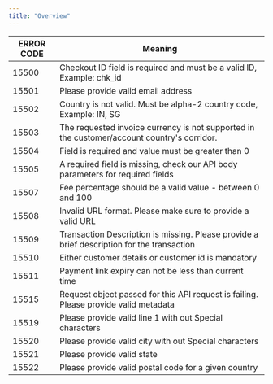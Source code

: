 ```yaml
---
title: "Overview"
---
```


| ERROR CODE | Meaning                                                                                     |
| ---------- | ------------------------------------------------------------------------------------------- |
| 15500      | Checkout ID field is required and must be a valid ID, Example: chk\_id                      |
| 15501      | Please provide valid email address                                                          |
| 15502      | Country is not valid. Must be alpha-2 country code, Example: IN, SG                         |
| 15503      | The requested invoice currency is not supported in the customer/account country's corridor. |
| 15504      | Field is required and value must be greater than 0                                          |
| 15505      | A required field is missing, check our API body parameters for required fields              |
| 15507      | Fee percentage should be a valid value - between 0 and 100                                  |
| 15508      | Invalid URL format. Please make sure to provide a valid URL                                 |
| 15509      | Transaction Description is missing. Please provide a brief description for the transaction  |
| 15510      | Either customer details or customer id is mandatory                                         |
| 15511      | Payment link expiry can not be less than current time                                       |
| 15515      | Request object passed for this API request is failing. Please provide valid metadata        |
| 15519      | Please provide valid line 1 with out Special characters                                     |
| 15520      | Please provide valid city with out Special characters                                       |
| 15521      | Please provide valid state                                                                  |
| 15522      | Please provide valid postal code for a given country                                        |
